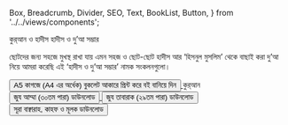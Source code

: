   Box,
  Breadcrumb,
  Divider,
  SEO,
  Text,
  BookList,
  Button,
} from '../../views/components';

<SEO pageTitle="কুর্‌আন ও হাদীস" />
<Box maxWidth={960} margin="0 auto" padding={{ xs: 3, sm: 4 }}>

<Text variant="h2" textAlign="center">
  কুর্‌আন ও হাদীস
</Text>
<Divider />
<Breadcrumb
  links={[
    { url: '/', name: 'নীড়পাতা' },
    { url: '/study-materials/', name: 'শিক্ষাপোকরণ' },
    {
      url: '/study-materials/quran-and-hadith',
      name: 'কুর্‌আন ও হাদীস',
      isCurrentPage: true,
    },
  ]}
/>
<Divider />

<Text variant="h4" color="primary2">
  হাদীস ও দু’আ সম্ভার
</Text>

ছোটদের জন্য সহজে মুখস্থ রাখা যায় এমন সহজ ও ছোট-ছোট হাদীস আর ‘হিসনুল মুসলিম’ থেকে বাছাই করা দু’আ নিয়ে আমরা করেছি এই ‘হাদীস ও দু’আ সম্ভার’ নামক সংকলনগুলো।

<Box textAlign="center">
  <a
    href="https://drive.google.com/file/d/14pzW17efKSVAVqghGDhQ6kOvoiFvuqT_/view?usp=sharing"
    target="_blank"
    rel="noreferrer noopener"
  >
    <Button variant="primary">
      A5 কাগজে (A4 এর অর্ধেক) বুকলেট আকারে প্রিন্ট করে বই বানিয়ে দিন
    </Button>
  </a>
</Box>

<Text variant="h4" color="primary2">
  কুর্‌আন
</Text>

<Box textAlign="center">
  <a
    href="https://drive.google.com/file/d/1Es6WlvTDqNhArEiSoY9Y0PfXGzHJauf0/view?usp=sharing"
    target="_blank"
    rel="noreferrer noopener"
  >
    <Button variant="primary">জুয আম্মা (৩০তম পারা) ডাউনলোড</Button>
  </a>
</Box>

<Box textAlign="center" my={3}>
  <a
    href="https://drive.google.com/file/d/1TrceQOPkIqwYQ9jZhO6xOMddVcTqhipr/view?usp=sharing"
    target="_blank"
    rel="noreferrer noopener"
  >
    <Button variant="primary">জুয তাবারাক (২৯তম পারা) ডাউনলোড</Button>
  </a>
</Box>

<Box textAlign="center" mt={3}>
  <a
    href="https://drive.google.com/file/d/1SUvscfRQdQtZ4QdTTl9kOQ9wBRObOs1t/view?usp=sharing"
    target="_blank"
    rel="noreferrer noopener"
  >
    <Button variant="primary">সূরা বাক্বারাহ, কাহফ ও মূলক ডাউনলোড</Button>
  </a>
</Box>

</Box>
